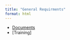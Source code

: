 ```yaml
---
title: "General Requirments"
format: html
---
```


-   [Documents](https://pifsc-protected-species-division.github.io/PSD-SmallBoats/Boatcontent/Documents.html)
-   [Training]
